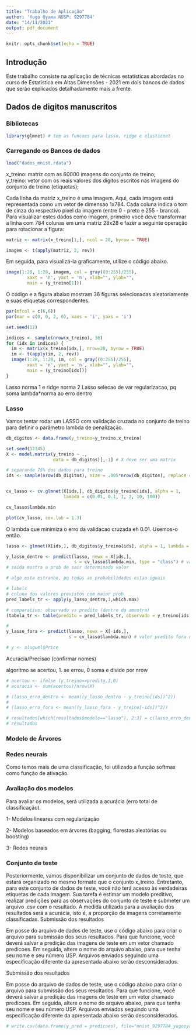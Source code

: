 ```yaml
---
title: "Trabalho de Aplicação"
author: 'Yugo Oyama NUSP: 9297784'
date: "14/11/2021"
output: pdf_document
---
```


```r
knitr::opts_chunk$set(echo = TRUE)
```

## Introdução

Este trabalho consiste na aplicação de técnicas estatísticas abordadas no curso de Estatística em Altas Dimensões - 2021 em dois bancos de dados que serão explicados detalhadamente mais a frente.

## Dados de digitos manuscritos

### Bibliotecas 
```r
library(glmnet) # tem as funcoes para lasso, ridge e elasticnet
```


### Carregando os Bancos de dados

```r
load("dados_mnist.rdata")
```


x_treino: matriz com as 60000 imagens do conjunto de treino;  
y_treino: vetor com os reais valores dos dígitos escritos nas imagens do conjunto de treino (etiquetas);  

Cada linha da matriz x_treino é uma imagem. Aqui, cada imagem está representada como um vetor de dimensao 1x784. Cada coluna indica o tom de cinza do respectivo pixel da imagem (entre 0 - preto e 255 - branco). Para visualizar estes dados como imagem, primeiro você deve transformar a linha com 784 colunas em uma matriz 28x28 e fazer a seguinte operação para rotacionar a figura:

```r
matriz <- matrix(x_treino[1,], ncol = 28, byrow = TRUE)

imagem <- t(apply(matriz, 2, rev))
```

Em seguida, para visualizá-la graficamente, utilize o código abaixo.

```r
image(1:28, 1:28, imagem, col = gray((0:255)/255), 
        xaxt = 'n', yaxt = 'n', xlab="", ylab="", 
        main = (y_treino[1]))
```

O código e a figura abaixo mostram 36 figuras selecionadas aleatoriamente e suas etiquetas correspondentes.

```r
par(mfcol = c(6,6))
par(mar = c(0, 0, 2, 0), xaxs = 'i', yaxs = 'i') 

set.seed(12)

indices <- sample(nrow(x_treino), 36)
for (idx in indices) {
  im <- matrix(x_treino[idx,], nrow=28, byrow = TRUE)
  im <- t(apply(im, 2, rev))
  image(1:28, 1:28, im, col = gray((0:255)/255), 
        xaxt = 'n', yaxt = 'n', xlab="", ylab="", 
        main = (y_treino[idx]))
}
```
Lasso norma 1 e ridge norma 2
Lasso selecao de var
regularizacao, pq soma lambda*norma ao erro dentro


### Lasso
Vamos tentar rodar um LASSO com validação cruzada no conjunto de treino para definir o parâmetro lambda de penalização.
```r
db_digitos <- data.frame(y_treino=y_treino,x_treino)

set.seed(12345)
X <- model.matrix(y_treino ~ .,
                  data = db_digitos)[,-1] # X deve ser uma matrix

# separando 75% dos dados para treino
ids <- sample(nrow(db_digitos), size = .005*nrow(db_digitos), replace = FALSE) 


cv_lasso <- cv.glmnet(X[ids,], db_digitos$y_treino[ids], alpha = 1,
                      lambda = c(0.01, 0.1, 1, 2, 10, 100))

cv_lasso$lambda.min
```


```r
plot(cv_lasso, cex.lab = 1.3)
```

O lambda que minimiza o erro da validacao cruzada eh 0.01. Usemos-o então.
```r
lasso <- glmnet(X[ids,], db_digitos$y_treino[ids], alpha = 1, lambda = 1, family = "multinomial", )
```

```r
y_lasso_dentro <- predict(lasso, newx = X[ids,],
                          s = cv_lasso$lambda.min, type = "class") # valor predito dentro da amostra
# saida mostra a prob de sair determinado valor

# algo esta estranho, pq todas as probabilidades estao iguais

```

```r
# labels
# coluna dos valores previstos com maior prob
pred_labels_tr <- apply(y_lasso_dentro,1,which.max)
```

```r
# comparativo: observado vs predito (dentro da amostra)
(tabela_tr <- table(predito = pred_labels_tr, observado = y_treino[ids]))

```


```r
#
y_lasso_fora <- predict(lasso, newx = X[-ids,],
                        s = cv_lasso$lambda.min) # valor predito fora da amostra

# y <- aluguel$Price
```


<!-- ```{r} -->
<!-- # labels -->
<!-- pred_labels_tr <- ifelse(pred_probs_tr > 0.5, 1, 0) -->
<!-- # para o calculo alternativo funcionar, substituir 1 e 0 por Yes e No -->

<!-- # comparativo: observado vs predito (dentro da amostra) -->
<!-- (tabela_tr <- table(predito = pred_labels_tr, observado = dados_tr$default)) -->

<!-- # precisao dentro da amostra -->
<!-- (prec_dentro <- (tabela_tr[1, 1] + tabela_tr[2, 2]) / nrow(dados_tr)) -->

<!-- # precisao dentro da amostra (calculo alternativo) -->
<!-- # (prec_dentro <- mean(pred_labels_tr == dados_tr$default)) -->

<!-- # probs fora da amostra -->
<!-- pred_probs_tst <- predict(fit, dados_val, type = "response") -->
<!-- # labels -->
<!-- pred_labels_tst <- ifelse(pred_probs_tst > 0.5, 1, 0) -->

<!-- # comparativo: observado vs predito (fora da amostra) -->
<!-- (tabela_tst <- table(predito = pred_labels_tst, observado = dados_val$default)) -->

<!-- # precisao fora da amostra -->
<!-- (prec_fora <- (tabela_tst[1, 1] + tabela_tst[2, 2]) / nrow(dados_val)) -->

<!-- # precisao dentro da amostra (calculo alternativo) -->
<!-- # (prec_fora <- mean(pred_labels_tst == digitos_tst$digito) * 100) -->

<!-- # salvar resultados em um dataframe -->
<!-- resultados <- data.frame(modelo = c("Reg. Logística", "Naive Bayes", "kNN"), -->
<!--                          prec_dentro = NA, -->
<!--                          prec_fora = NA) -->

<!-- resultados[resultados$modelo == "Reg. Logística", 2:3] <- c(prec_dentro, prec_fora) -->
<!-- resultados -->

<!-- ``` -->


Acuracia/Precisao (confirmar nomes)

algoritmo
se acertou, 1. se errou, 0
soma e divide por nrow

```r
# acertou <- ifelse (y_treino==predito,1,0)
# acuracia <- sum(acertou)/nrow(X)
```



```r
# (lasso_erro_dentro <- mean((y_lasso_dentro - y_treino[ids])^2))
# 
# (lasso_erro_fora <- mean((y_lasso_fora - y_treino[-ids])^2))
```


```r
# resultados[which(resultados$modelo=="lasso"), 2:3] = c(lasso_erro_dentro, lasso_erro_fora)
# resultados


```


### Modelo de Árvores
### Redes neurais
Como temos mais de uma classificação, foi utilizado a função softmax como função de ativação.


### Avaliação dos modelos

Para avaliar os modelos, será utilizada a acurácia (erro total de classificação).



1- Modelos lineares com regularização 

2- Modelos baseados em árvores (bagging, florestas aleatórias ou boosting) 

3- Redes neurais 



### Conjunto de teste

Posteriormente, vamos disponibilizar um conjunto de dados de teste, que estará organizado no mesmo formato que o conjunto x_treino. Entretanto, para este conjunto de dados de teste, você não terá acesso às verdadeiras etiquetas de cada imagem. Sua tarefa é estimar um modelo preditivo, realizar predições para as observações do conjunto de teste e submeter um arquivo .csv com o resultado. A medida utilizada para a avaliação dos resultados será a acurácia, isto é, a proporção de imagens corretamente classificadas.
Submissão dos resultados

Em posse do arquivo de dados de teste, use o código abaixo para criar o arquivo para submissão dos seus resultados. Para que funcione, você deverá salvar a predição das imagens de teste em um vetor chamado predicoes. Em seguida, altere o nome do arquivo abaixo, para que tenha seu nome e seu número USP. Arquivos enviados seguindo uma especificação diferente da apresentada abaixo serão desconsiderados.



Submissão dos resultados

Em posse do arquivo de dados de teste, use o código abaixo para criar o arquivo para submissão dos seus resultados. Para que funcione, você deverá salvar a predição das imagens de teste em um vetor chamado predicoes. Em seguida, altere o nome do arquivo abaixo, para que tenha seu nome e seu número USP. Arquivos enviados seguindo uma especificação diferente da apresentada abaixo serão desconsiderados.

```r
# write.csv(data.frame(y_pred = predicoes), file="mnist_9297784_yugooyama.csv")

```
